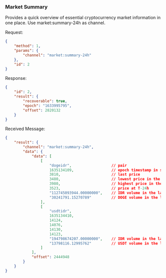 ### Market Summary

Provides a quick overview of essential cryptocurrency market information in one place. Use market:summary-24h as channel.


Request:

```json
{
    "method": 1,
    "params": {
        "channel": "market:summary-24h"
    },
    "id": 2
}
```

Response:

```json
{
    "id": 2,
    "result": {
        "recoverable": true,
        "epoch": "1633995795",
        "offset": 2820132
    }
}
```

Received Message:

```json
{
    "result": {
        "channel": "market:summary-24h",
        "data": {
            "data": [
                [
                    "dogeidr",                  // pair
                    1635134109,                 // epoch timestamp in second
                    3810,                       // last price
                    3480,                       // lowest price in the last 24h
                    3980,                       // highest price in the last 24h
                    3523,                       // price at T-24h
                    "112745093944.00000000",    // IDR volume in the last 24h (DOGE/IDR)
                    "30241791.15270789"         // DOGE volume in the last 24h (DOGE/IDR)
                ],
                [
                    "usdtidr",
                    1635134410,
                    14124,
                    14076,
                    14130,
                    14123,
                    "194798674207.00000000",    // IDR volume in the last 24h (USDT/IDR)
                    "13798116.12995762"         // USDT volume in the last 24h (USDT/IDR)
                ]
            ],
            "offset": 2444948
        }
    }
}
```
